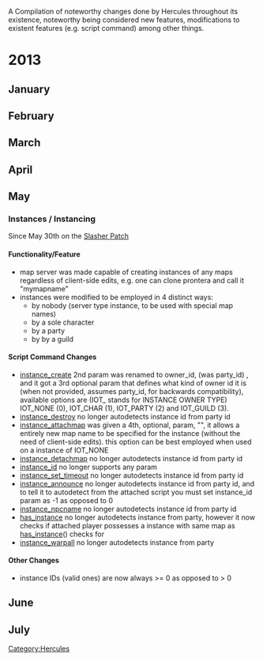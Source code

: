 A Compilation of noteworthy changes done by Hercules throughout its existence, noteworthy being considered new features, modifications to existent features (e.g. script command) among other things.
= 2013 =
{{yellbox|This page is '''incomplete''', you can help us improve this page by editing it}}
== January ==
== February ==
== March ==
== April ==
== May ==
=== Instances / Instancing ===
Since May 30th on the [http://herc.ws/board/topic/928-memory-slasher-may-30-patch/|Memory Slasher Patch]
==== Functionality/Feature ====
* map server was made capable of creating instances of any maps regardless of client-side edits, e.g. one can clone prontera and call it "mymapname"
* instances were modified to be employed in 4 distinct ways:
** by nobody (server type instance, to be used with special map names)
** by a sole character
** by a party
** by by a guild
==== Script Command Changes ====
* [[instance_create]] 2nd param was renamed to owner_id, (was party_id) , and it got a 3rd optional param that defines what kind of owner id it is (when not provided, assumes party_id, for backwards compatibility), available options are (IOT_ stands for INSTANCE OWNER TYPE) IOT_NONE (0), IOT_CHAR (1), IOT_PARTY (2) and IOT_GUILD (3).
* [[instance_destroy]] no longer autodetects instance id from party id
* [[instance_attachmap]] was given a 4th, optional, param, "<new map name>", it allows a entirely new map name to be specified for the instance (without the need of client-side edits). this option can be best employed when used on a instance of <owner_type> IOT_NONE
* [[instance_detachmap]] no longer autodetects instance id from party id
* [[instance_id]] no longer supports any param
* [[instance_set_timeout]] no longer autodetects instance id from party id
* [[instance_announce]] no longer autodetects instance id from party id, and to tell it to autodetect from the attached script you must set instance_id param as -1 as opposed to 0
* [[instance_npcname]] no longer autodetects instance id from party id
* [[has_instance]] no longer autodetects instance from party, however it now checks if attached player possesses a instance with same map as [[has_instance]](<param>) checks for
* [[instance_warpall]] no longer autodetects instance from party
==== Other Changes ====
* instance IDs (valid ones) are now always >= 0 as opposed to > 0
== June ==
== July ==
[[Category:Hercules]]